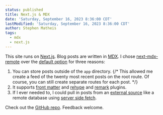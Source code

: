 ```yaml
---
status: published
title: Next.js & MDX
date: 'Saturday, September 16, 2023 8:36:00 CDT'
lastModified: 'Saturday, September 16, 2023 8:36:00 CDT'
author: Stephen Matheis
tags:
  - mdx
  - next.js
---
```


This site runs on [Next.js](https://nextjs.org/). Blog posts are written in [MDX](https://mdxjs.com/). I chose [next-mdx-remote](https://github.com/hashicorp/next-mdx-remote) over the [default option](https://nextjs.org/docs/app/building-your-application/configuring/mdx) for three reasons:

1. You can store posts outside of the `app` directory.
{/* This allowed me create a feed of the twenty most recent posts on the root route. Of course, you can still create separate routes for each post. */}
2. It supports [front matter](https://frontmatter.codes/docs/markdown) and [rehype](https://github.com/rehypejs/rehype) and [remark](https://remark.js.org/) plugins.
3. If I ever needed to, I could pull in posts from an [external source](https://github.com/hashicorp/next-mdx-remote#examples) like a remote database using [server side fetch](https://nextjs.org/docs/app/building-your-application/data-fetching/fetching-caching-and-revalidating#fetching-data-on-the-server-with-fetch).

Check out the [GitHub repo](https://github.com/stephenmatheis/stephenmatheis.com/blob/main/components/body/body.tsx). Feedback welcome.


